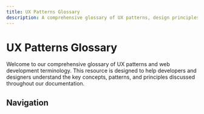 ```yaml
---
title: UX Patterns Glossary
description: A comprehensive glossary of UX patterns, design principles, and web development terminology to help you better understand and implement user experience best practices.
---
```




# UX Patterns Glossary

Welcome to our comprehensive glossary of UX patterns and web development terminology. This resource is designed to help developers and designers understand the key concepts, patterns, and principles discussed throughout our documentation.

## Navigation

<AlphabetNav />

<TermsList terms={terms} />
